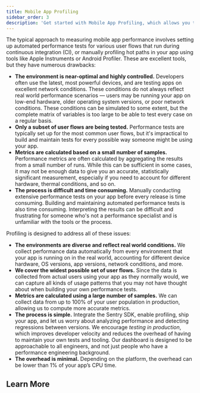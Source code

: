 ```yaml
---
title: Mobile App Profiling
sidebar_order: 3
description: 'Get started with Mobile App Profiling, which allows you to see code-level profiling information for your mobile apps.'
---
```


The typical approach to measuring mobile app performance involves setting up automated performance tests for various user flows that run during continuous integration (CI), or manually profiling hot paths in your app using tools like Apple Instruments or Android Profiler. These are excellent tools, but they have numerous drawbacks:

- **The environment is near-optimal and highly controlled.** Developers often use the latest, most powerful devices, and are testing apps on excellent network conditions. These conditions do not always reflect real world performance scenarios — users may be running your app on low-end hardware, older operating system versions, or poor network conditions. These conditions can be simulated to some extent, but the complete matrix of variables is too large to be able to test every case on a regular basis.
- **Only a subset of user flows are being tested.** Performance tests are typically set up for the most common user flows, but it's impractical to build and maintain tests for every possible way someone might be using your app.
- **Metrics are calculated based on a small number of samples.** Performance metrics are often calculated by aggregating the results from a small number of runs. While this can be sufficient in some cases, it may not be enough data to give you an accurate, statistically significant measurement, especially if you need to account for different hardware, thermal conditions, and so on.
- **The process is difficult and time consuming.** Manually conducting extensive performance tests on your app before every release is time consuming. Building and maintaining automated performance tests is also time consuming. Interpreting the results can be difficult and frustrating for someone who's not a performance specialist and is unfamiliar with the tools or the process.

Profiling is designed to address all of these issues:

- **The environments are diverse and reflect real world conditions.** We collect performance data automatically from every environment that your app is running on in the real world, accounting for different device hardware, OS versions, app versions, network conditions, and more.
- **We cover the widest possible set of user flows.** Since the data is collected from actual users using your app as they normally would, we can capture all kinds of usage patterns that you may not have thought about when building your own performance tests.
- **Metrics are calculated using a large number of samples.** We can collect data from up to 100% of your user population in production, allowing us to compute more accurate metrics.
- **The process is simple.** Integrate the Sentry SDK, enable profiling, ship your app, and let us worry about analyzing performance and detecting regressions between versions. We encourage _testing in production_, which improves developer velocity and reduces the overhead of having to maintain your own tests and tooling. Our dashboard is designed to be approachable to all engineers, and not just people who have a performance engineering background.
- **The overhead is minimal.** Depending on the platform, the overhead can be lower than 1% of your app’s CPU time.

## Learn More

<PageGrid />
